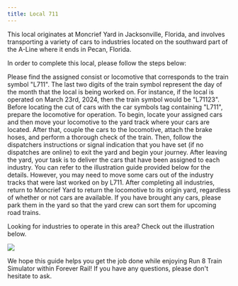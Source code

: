 ```yaml
---
title: Local 711
---
```


This local originates at Moncrief Yard in Jacksonville, Florida, and involves transporting a variety of cars to industries located on the southward part of the A-Line where it ends in Pecan, Florida.

In order to complete this local, please follow the steps below:

<Steps>
  <Step title="First Step">
    Please find the assigned consist or locomotive that corresponds to the train symbol "L711". The last two digits of the train symbol represent the day of the month that the local is being worked on. For instance, if the local is operated on March 23rd, 2024, then the train symbol would be "L71123".
  </Step>
  <Step title="Second Step">
    Before locating the cut of cars with the car symbols tag containing "L711", prepare the locomotive for operation.
  </Step>
  <Step title="Third Step">
    To begin, locate your assigned cars and then move your locomotive to the yard track where your cars are located. 
  </Step>
    <Step title="Fourth Step">
    After that, couple the cars to the locomotive, attach the brake hoses, and perform a thorough check of the train.
  </Step>
      <Step title="Fifth Step">
    Then, follow the dispatchers instructions or signal indication that you have set (if no dispatches are online) to exit the yard and begin your journey.
  </Step>
    <Step title="Sixth Step">
    After leaving the yard, your task is to deliver the cars that have been assigned to each industry. You can refer to the illustration guide provided below for the details. However, you may need to move some cars out of the industry tracks that were last worked on by L711.
  </Step>
      <Step title="Seventh Step">
    After completing all industries, return to Moncrief Yard to return the locomotive to its origin yard, regardless of whether or not cars are available.
  </Step>
        <Step title="Eighth Step">
    If you have brought any cars, please park them in the yard so that the yard crew can sort them for upcoming road trains.
  </Step>
</Steps>

Looking for industries to operate in this area? Check out the illustration below.

<Frame>
  <img src="images/L711_Map_A-LINE_FRC_V1_Preview.jpg" />
</Frame>

We hope this guide helps you get the job done while enjoying Run 8 Train Simulator within Forever Rail! If you have any questions, please don't hesitate to ask.

